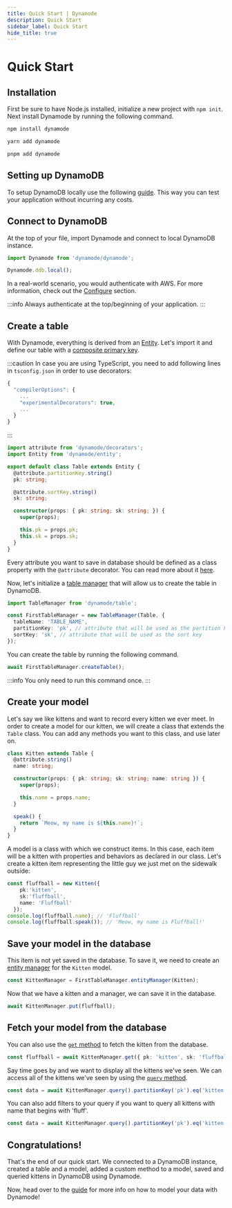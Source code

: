 ```yaml
---
title: Quick Start | Dynamode
description: Quick Start
sidebar_label: Quick Start
hide_title: true
---
```



# Quick Start

## Installation

First be sure to have Node.js installed, initialize a new project with `npm init`. Next install Dynamode by running the following command.

<Tabs>
<TabItem value="npm" label="npm" default>

```bash
npm install dynamode
```

</TabItem>
<TabItem value="yarn" label="yarn">

```bash
yarn add dynamode
```

</TabItem>
<TabItem value="pnpm" label="pnpm">

```bash
pnpm add dynamode
```

</TabItem>
</Tabs>

## Setting up DynamoDB 

To setup DynamoDB locally use the following [guide](https://docs.aws.amazon.com/amazondynamodb/latest/developerguide/DynamoDBLocal.html). This way you can test your application without incurring any costs.

## Connect to DynamoDB

At the top of your file, import Dynamode and connect to local DynamoDB instance.

```ts
import Dynamode from 'dynamode/dynamode';

Dynamode.ddb.local();
```

In a real-world scenario, you would authenticate with AWS. For more information, check out the [Configure](/docs/getting_started/configure#authenticate-programmatically) section. 

:::info
Always authenticate at the top/beginning of your application.
:::

## Create a table

With Dynamode, everything is derived from an [Entity](/docs/guide/entity/modeling#modeling-with-typescript). Let's import it and define our table with a [composite primary key](https://repost.aws/knowledge-center/primary-key-dynamodb-table). 

:::caution
In case you are using TypeScript, you need to add following lines in `tsconfig.json` in order to use decorators:

```ts
{
  "compilerOptions": {
    ...
    "experimentalDecorators": true,
    ...
  }
}
```
:::


```ts
import attribute from 'dynamode/decorators';
import Entity from 'dynamode/entity';

export default class Table extends Entity {
  @attribute.partitionKey.string()
  pk: string;

  @attribute.sortKey.string()
  sk: string;

  constructor(props: { pk: string; sk: string; }) {
    super(props);

    this.pk = props.pk;
    this.sk = props.sk;
  }
}

```

Every attribute you want to save in database should be defined as a class property with the `@attribute` decorator. You can read more about it [here](/docs/guide/entity/decorators). 

Now, let's initialize a [table manager](/docs/guide/managers/tableManager) that will allow us to create the table in DynamoDB.

```ts
import TableManager from 'dynamode/table';

const FirstTableManager = new TableManager(Table, {
  tableName: 'TABLE_NAME',
  partitionKey: 'pk', // attribute that will be used as the partition key
  sortKey: 'sk', // attribute that will be used as the sort key
});
```

You can create the table by running the following command. 

```ts
await FirstTableManager.createTable();
```

:::info
You only need to run this command once.
:::

## Create your model

Let's say we like kittens and want to record every kitten we ever meet. In order to create a model for our kitten, we will create a class that extends the `Table` class. You can add any methods you want to this class, and use later on.

```ts
class Kitten extends Table {
  @attribute.string()
  name: string;

  constructor(props: { pk: string; sk: string; name: string }) {
    super(props);

    this.name = props.name;
  }

  speak() {
    return `Meow, my name is ${this.name}!`;
  }
}
```

A model is a class with which we construct items. In this case, each item will be a kitten with properties and behaviors as declared in our class. Let's create a kitten item representing the little guy we just met on the sidewalk outside:

```ts
const fluffball = new Kitten({ 
    pk:'kitten', 
    sk:'fluffball', 
    name: 'Fluffball' 
  });
console.log(fluffball.name); // 'Fluffball'
console.log(fluffball.speak()); // 'Meow, my name is Fluffball!'
```


## Save your model in the database

This item is not yet saved in the database. To save it, we need to create an [entity manager](/docs/guide/managers/entityManager) for the `Kitten` model.

```ts
const KittenManager = FirstTableManager.entityManager(Kitten);
```

Now that we have a kitten and a manager, we can save it in the database.

```ts
await KittenManager.put(fluffball);
```

## Fetch your model from the database

You can also use the [`get` method](/docs/guide/managers/entityManager#entitymanagergetprimarykey-options) to fetch the kitten from the database.
```ts
const fluffball = await KittenManager.get({ pk: 'kitten', sk: 'fluffball' });
```

Say time goes by and we want to display all the kittens we've seen. We can access all of the kittens we've seen by using the [`query` method](/docs/guide/query).

```ts
const data = await KittenManager.query().partitionKey('pk').eq('kitten').run();
```

You can also add filters to your query if you want to query all kittens with name that begins with 'fluff'.

```ts
const data = await KittenManager.query().partitionKey('pk').eq('kitten').sortKey('sk').beginsWith('fluff').run();
```

## Congratulations!

That's the end of our quick start. We connected to a DynamoDB instance, created a table and a model, added a custom method to a model, saved and queried kittens in DynamoDB using Dynamode.

Now, head over to the [guide](/docs/guide/entity/modeling) for more info on how to model your data with Dynamode!


